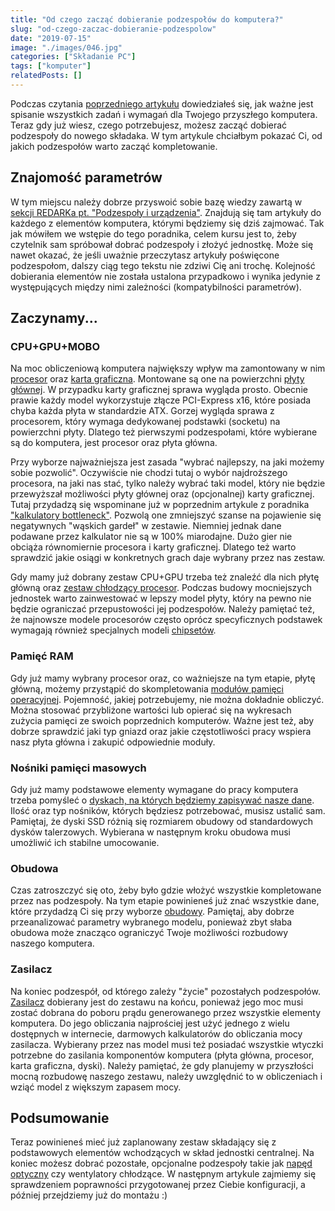 ```yaml
---
title: "Od czego zacząć dobieranie podzespołów do komputera?"
slug: "od-czego-zaczac-dobieranie-podzespolow"
date: "2019-07-15"
image: "./images/046.jpg"
categories: ["Składanie PC"]
tags: ["komputer"]
relatedPosts: []
---
```


Podczas czytania [poprzedniego artykułu](/okreslanie-potrzeb-i-wymagan) dowiedziałeś się, jak ważne jest spisanie wszystkich zadań i wymagań dla Twojego przyszłego komputera. Teraz gdy już wiesz, czego potrzebujesz, możesz zacząć dobierać podzespoły do nowego składaka. W tym artykule chciałbym pokazać Ci, od jakich podzespołów warto zacząć kompletowanie.

## Znajomość parametrów

W tym miejscu należy dobrze przyswoić sobie bazę wiedzy zawartą w [sekcji REDARKa pt. "Podzespoły i urządzenia"](/podzespoly-i-urzadzenia). Znajdują się tam artykuły do każdego z elementów komputera, którymi będziemy się dziś zajmować. Tak jak mówiłem we wstępie do tego poradnika, celem kursu jest to, żeby czytelnik sam spróbował dobrać podzespoły i złożyć jednostkę. Może się nawet okazać, że jeśli uważnie przeczytasz artykuły poświęcone podzespołom, dalszy ciąg tego tekstu nie zdziwi Cię ani trochę. Kolejność dobierania elementów nie została ustalona przypadkowo i wynika jedynie z występujących między nimi zależności (kompatybilności parametrów).

## Zaczynamy...

### CPU+GPU+MOBO

Na moc obliczeniową komputera największy wpływ ma zamontowany w nim [procesor](/procesory) oraz [karta graficzna](/karty-graficzne). Montowane są one na powierzchni [płyty głównej](/plyty-glowne-czesc-1). W przypadku karty graficznej sprawa wygląda prosto. Obecnie prawie każdy model wykorzystuje złącze PCI-Express x16, które posiada chyba każda płyta w standardzie ATX. Gorzej wygląda sprawa z procesorem, który wymaga dedykowanej podstawki (socketu) na powierzchni płyty. Dlatego też pierwszymi podzespołami, które wybierane są do komputera, jest procesor oraz płyta główna.

Przy wyborze najważniejsza jest zasada "wybrać najlepszy, na jaki możemy sobie pozwolić". Oczywiście nie chodzi tutaj o wybór najdroższego procesora, na jaki nas stać, tylko należy wybrać taki model, który nie będzie przewyższał możliwości płyty głównej oraz (opcjonalnej) karty graficznej. Tutaj przydadzą się wspominane już w poprzednim artykule z poradnika ["kalkulatory bottleneck"](https://pc-builds.com/calculator/). Pozwolą one zmniejszyć szanse na pojawienie się negatywnych "wąskich gardeł" w zestawie. Niemniej jednak dane podawane przez kalkulator nie są w 100% miarodajne. Dużo gier nie obciąża równomiernie procesora i karty graficznej. Dlatego też warto sprawdzić jakie osiągi w konkretnych grach daje wybrany przez nas zestaw.

Gdy mamy już dobrany zestaw CPU+GPU trzeba też znaleźć dla nich płytę główną oraz [zestaw chłodzący procesor](/chlodzenie-komputera). Podczas budowy mocniejszych jednostek warto zainwestować w lepszy model płyty, który na pewno nie będzie ograniczać przepustowości jej podzespołów. Należy pamiętać też, że najnowsze modele procesorów często oprócz specyficznych podstawek wymagają również specjalnych modeli [chipsetów](/plyty-glowne-czesc-1).

### Pamięć RAM

Gdy już mamy wybrany procesor oraz, co ważniejsze na tym etapie, płytę główną, możemy przystąpić do skompletowania [modułów pamięci operacyjnej](/pamieci-ram). Pojemność, jakiej potrzebujemy, nie można dokładnie obliczyć. Można stosować przybliżone wartości lub opierać się na wykresach zużycia pamięci ze swoich poprzednich komputerów. Ważne jest też, aby dobrze sprawdzić jaki typ gniazd oraz jakie częstotliwości pracy wspiera nasz płyta główna i zakupić odpowiednie moduły.

### Nośniki pamięci masowych

Gdy już mamy podstawowe elementy wymagane do pracy komputera trzeba pomyśleć o [dyskach, na których będziemy zapisywać nasze dane](/nosniki-pamieci-dyski-hdd-ssd). Ilość oraz typ nośników, których będziesz potrzebować, musisz ustalić sam. Pamiętaj, że dyski SSD różnią się rozmiarem obudowy od standardowych dysków talerzowych. Wybierana w następnym kroku obudowa musi umożliwić ich stabilne umocowanie.

### Obudowa

Czas zatroszczyć się oto, żeby było gdzie włożyć wszystkie kompletowane przez nas podzespoły. Na tym etapie powinieneś już znać wszystkie dane, które przydadzą Ci się przy wyborze [obudowy](/obudowy-czesc-1). Pamiętaj, aby dobrze przeanalizować parametry wybranego modelu, ponieważ zbyt słaba obudowa może znacząco ograniczyć Twoje możliwości rozbudowy naszego komputera.

### Zasilacz

Na koniec podzespół, od którego zależy "życie" pozostałych podzespołów. [Zasilacz](/zasilacze) dobierany jest do zestawu na końcu, ponieważ jego moc musi zostać dobrana do poboru prądu generowanego przez wszystkie elementy komputera. Do jego obliczania najprościej jest użyć jednego z wielu dostępnych w internecie, darmowych kalkulatorów do obliczania mocy zasilacza. Wybierany przez nas model musi też posiadać wszystkie wtyczki potrzebne do zasilania komponentów komputera (płyta główna, procesor, karta graficzna, dyski). Należy pamiętać, że gdy planujemy w przyszłości mocną rozbudowę naszego zestawu, należy uwzględnić to w obliczeniach i wziąć model z większym zapasem mocy.

## Podsumowanie

Teraz powinieneś mieć już zaplanowany zestaw składający się z podstawowych elementów wchodzących w skład jednostki centralnej. Na koniec możesz dobrać pozostałe, opcjonalne podzespoły takie jak [napęd optyczny](/napedy-optyczne) czy wentylatory chłodzące. W następnym artykule zajmiemy się sprawdzeniem poprawności przygotowanej przez Ciebie konfiguracji, a później przejdziemy już do montażu :)

<AssemblingPcFooter nextPost='/jak-sprawdzic-kompatybilnosc-podzespolow-komputera'/>
